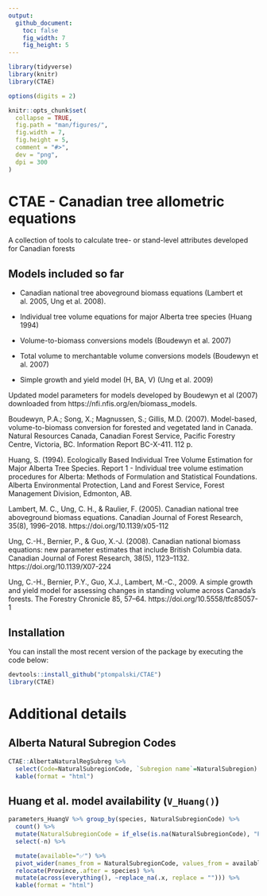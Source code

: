 ```yaml
---
output: 
  github_document:
    toc: false
    fig_width: 7
    fig_height: 5
---
```

  
  <!-- README.md is generated from README.Rmd. Please edit that file -->
  
```r
library(tidyverse)
library(knitr)
library(CTAE)

options(digits = 2)

knitr::opts_chunk$set(
  collapse = TRUE,
  fig.path = "man/figures/",
  fig.width = 7,
  fig.height = 5,
  comment = "#>",
  dev = "png",
  dpi = 300
)
```
  
# CTAE - Canadian tree allometric equations
A collection of tools to calculate tree- or stand-level attributes developed for Canadian forests


## Models included so far

- Canadian national tree aboveground biomass equations (Lambert et al. 2005, Ung et al. 2008).

- Individual tree volume equations for major Alberta tree species (Huang 1994)

- Volume-to-biomass conversions models (Boudewyn et al. 2007)

- Total volume to merchantable volume conversions models (Boudewyn et al. 2007)

- Simple growth and yield model (H, BA, V) (Ung et al. 2009)


Updated model parameters for models developed by Boudewyn et al (2007) downloaded from https://nfi.nfis.org/en/biomass_models.



Boudewyn, P.A.; Song, X.; Magnussen, S.; Gillis, M.D. (2007). Model-based, volume-to-biomass conversion for forested and vegetated land in Canada. Natural Resources Canada, Canadian Forest Service, Pacific Forestry Centre, Victoria, BC. Information Report BC-X-411. 112 p.

Huang, S. (1994). Ecologically Based Individual Tree Volume Estimation for Major Alberta Tree Species. Report 1 - Individual tree volume estimation procedures for Alberta: Methods of Formulation and Statistical Foundations. Alberta Environmental Protection, Land and Forest Service, Forest Management Division, Edmonton, AB.

Lambert, M. C., Ung, C. H., & Raulier, F. (2005). Canadian national tree aboveground biomass equations. Canadian Journal of Forest Research, 35(8), 1996–2018. https://doi.org/10.1139/x05-112

Ung, C.-H., Bernier, P., & Guo, X.-J. (2008). Canadian national biomass equations: new parameter estimates that include British Columbia data. Canadian Journal of Forest Research, 38(5), 1123–1132. https://doi.org/10.1139/X07-224
 
Ung, C.-H., Bernier, P.Y., Guo, X.J., Lambert, M.-C., 2009. A simple growth and yield model for assessing changes in standing volume across Canada’s forests. The Forestry Chronicle 85, 57–64. https://doi.org/10.5558/tfc85057-1


## Installation 

You can install the most recent version of the package by executing the code below:

```r
devtools::install_github("ptompalski/CTAE")
library(CTAE)
```


# Additional details 



## Alberta Natural Subregion Codes
```r
CTAE::AlbertaNaturalRegSubreg %>%
  select(Code=NaturalSubregionCode, `Subregion name`=NaturalSubregion) %>%
  kable(format = "html")
```



## Huang et al. model availability (`V_Huang()`)

```r
parameters_HuangV %>% group_by(species, NaturalSubregionCode) %>% 
  count() %>%
  mutate(NaturalSubregionCode = if_else(is.na(NaturalSubregionCode), "Province", NaturalSubregionCode) ) %>%
  select(-n) %>%

  mutate(available="✅") %>%
  pivot_wider(names_from = NaturalSubregionCode, values_from = available) %>%
  relocate(Province,.after = species) %>%
  mutate(across(everything(), ~replace_na(.x, replace = ""))) %>%
  kable(format = "html")
```


<!-- ## Ecozone Codes -->

<!-- ```{r, echo=T} -->
<!-- CTAE::CodesEcozones -->

<!-- # CodesEcozones %>% -->
<!--   # select(`Ecozone code`=EcozoneCode, `Ecozone name` = EcozoneName) %>% -->
<!--   # kable(format = "html") -->
<!-- ``` -->